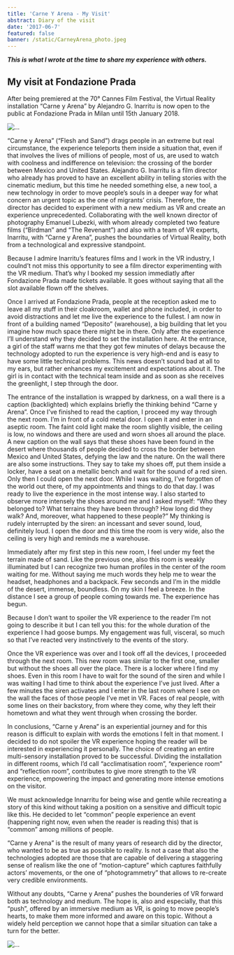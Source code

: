 ```yaml
---
title: 'Carne Y Arena - My Visit'
abstract: Diary of the visit
date: '2017-06-7'
featured: false
banner: /static/CarneyArena_photo.jpeg
---
```

_**This is what I wrote at the time to share my experience with others.**_


## My visit at Fondazione Prada

After being premiered at the 70° Cannes Film Festival, the Virtual Reality installation “Carne y Arena” by Alejandro G. Inarritu is now open to the public at Fondazione Prada in Milan until 15th January 2018.

![...](/static/CarneyArena_photo.jpeg)


“Carne y Arena” (“Flesh and Sand”) drags people in an extreme but real circumstance, the experience teleports them inside a situation that, even if that involves the lives of millions of people, most of us, are used to watch with coolness and indifference on television: the crossing of the border between Mexico and United States.
Alejandro G. Inarritu is a film director who already has proved to have an excellent ability in telling stories with the cinematic medium, but this time he needed something else, a new tool, a new technology in order to move people’s souls in a deeper way for what concern an urgent topic as the one of migrants’ crisis.
Therefore, the director has decided to experiment with a new medium as VR and create an experience unprecedented.
Collaborating with the well known director of photography Emanuel Lubezki, with whom already completed two feature films (“Birdman” and “The Revenant”) and also with a team of VR experts, Inarritu, with “Carne y Arena”, pushes the boundaries of Virtual Reality, both from a technological and expressive standpoint. 

Because I admire Inarritu’s features films and I work in the VR industry, I coulnd’t not miss this opportunity to see a film director experimenting with the VR medium.
That’s why I booked my session immediatly after Fondazione Prada made tickets available. It goes without saying that all the slot available flown off the shelves.

Once I arrived at Fondazione Prada, people at the reception asked me to leave all my stuff in their cloakroom, wallet and phone included, in order to avoid distractions and let me live the experience to the fullest. 
I am now in front of a building named “Deposito” (warehouse), a big building that let you imagine how much space there might be in there. Only after the experience I’ll understand why they decided to set the installation here. 
At the entrance, a girl of the staff warns me that they got few minutes of delays because the technology adopted to run the experience is very high-end and is easy to have some little technical problems. This news doesn’t sound bad at all to my ears, but rather enhances my excitement and expectations about it.
The girl is in contact with the technical team inside and as soon as she receives the greenlight, I step through the door.

The entrance of the installation is wrapped by darkness, on a wall there is a caption (backlighted) which explains briefly the thinking behind “Carne y Arena”. Once I’ve finished to read the caption, I proceed my way through the next room. I’m in front of a cold metal door. I open it and enter in an aseptic room. The faint cold light make the room slightly visible, the ceiling is low, no windows and there are used and worn shoes all around the place. A new caption on the wall says that these shoes have been found in the desert where thousands of people decided to cross the border between Mexico and United States, defying the law and the nature.
On the wall there are also some instructions. They say to take my shoes off, put them inside a locker, have a seat on a metallic bench and wait for the sound of a red siren. Only then I could open the next door. 
While I was waiting, I’ve forgotten of the world out there,  of my appointments and things to do that day. I was ready to live the experience in the most intense way. I also started to observe more intensely the shoes around me and I asked myself: “Who they belonged to? What terrains they have been through? How long did they walk? And, moreover, what happened to these people?”
My thinking is rudely interrupted by the siren: an incessant and sever sound, loud, definitely loud.
I open the door and this time the room is very wide, also the ceiling is very high and reminds me a warehouse.

Immediately after my first step in this new room, I feel under my feet the terrain made of sand.
Like the previous one, also this room is weakly illuminated but I can recognize two human profiles in the center of the room waiting for me. Without saying me much words they help me to wear the headset, headphones and a backpack.
Few seconds and I’m in the middle of the desert, immense, boundless. On my skin I feel a breeze. In the distance I see a group of people coming towards me.
The experience has begun.

Because I don’t want to spoiler the VR experience to the reader I’m not going to describe it but I can tell you this: for the whole duration of the experience I had goose bumps. 
My engagement was full, visceral, so much so that I’ve reacted very instinctively to the events of the story.

Once the VR experience was over and I took off all the devices, I proceeded through the next room. This new room was similar to the first one, smaller but without the shoes all over the place. There is a locker where I find my shoes. 
Even in this room I have to wait for the sound of the siren and while I was waiting I had time to think about the experience I’ve just lived. 
After a few minutes the siren activates and I enter in the last room where I see on the wall the faces of those people I’ve met in VR. Faces of real people, with some lines on their backstory, from where they come, why they left their hometown and what they went through when crossing the border.

In conclusions, “Carne y Arena” is an experiential journey and for this reason is difficult to explain with words the emotions I felt in that moment. I decided to do not spoiler the VR experience hoping the reader will be interested in experiencing it personally. The choice of creating an entire multi-sensory installation proved to be successful. Dividing the installation in different rooms, which I’d call “acclimatisation room”, “experience room” and “reflection room”, contributes to give more strength to the VR experience, empowering the impact and generating more intense emotions on the visitor.

We must acknowledge Innarritu for being wise and gentle while recreating a story of this kind without taking a position on a sensitive and difficult topic like this.
He decided to let “common” people experience an event (happening right now, even when the reader is reading this) that is “common” among millions of people. 

“Carne y Arena” is the result of many years of research did by the director, who wanted to be as true as possible to reality. Is not a case that also the technologies adopted are those that are capable of delivering a staggering sense of realism like the one of “motion-capture” which captures faithfully actors’ movements, or the one of “photogrammetry” that allows to re-create very credible environments.

Without any doubts, “Carne y Arena” pushes the bounderies of VR forward both as technology and medium. The hope is, also and especially, that this “push”, offered by an immersive medium as VR, is going to move people’s hearts, to make them more informed and aware on this topic. Without a widely held perception we cannot hope that a similar situation can take a turn for the better.

![...](/static/CarneyArena_photo_inarritu.jpg)
